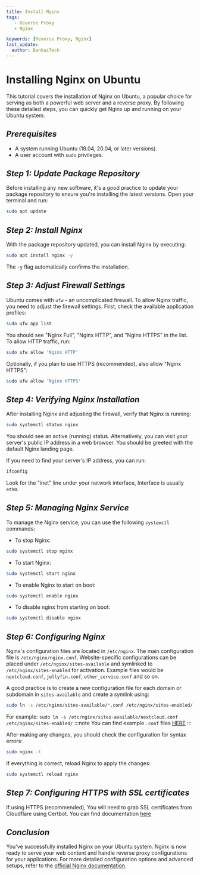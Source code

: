 ```yaml
---
title: Install Nginx
tags:
   - Reverse Proxy
   - Nginx

keywords: [Reverse Proxy, Nginx]
last_update:
  author: BankaiTech
---
```



# **Installing Nginx on Ubuntu**

This tutorial covers the installation of Nginx on Ubuntu, a popular choice for serving as both a powerful web server and a reverse proxy. By following these detailed steps, you can quickly get Nginx up and running on your Ubuntu system.

## ***Prerequisites***

- A system running Ubuntu (18.04, 20.04, or later versions).
- A user account with `sudo` privileges.

## ***Step 1: Update Package Repository***

Before installing any new software, it's a good practice to update your package repository to ensure you're installing the latest versions. Open your terminal and run:

```bash
sudo apt update
```

## ***Step 2: Install Nginx***

With the package repository updated, you can install Nginx by executing:

```bash
sudo apt install nginx -y
```

The `-y` flag automatically confirms the installation.

## ***Step 3: Adjust Firewall Settings***

Ubuntu comes with `ufw` - an uncomplicated firewall. To allow Nginx traffic, you need to adjust the firewall settings. First, check the available application profiles:

```bash
sudo ufw app list
```

You should see "Nginx Full", "Nginx HTTP", and "Nginx HTTPS" in the list. To allow HTTP traffic, run:

```bash
sudo ufw allow 'Nginx HTTP'
```

Optionally, if you plan to use HTTPS (recommended), also allow "Nginx HTTPS":

```bash
sudo ufw allow 'Nginx HTTPS'
```

## ***Step 4: Verifying Nginx Installation***

After installing Nginx and adjusting the firewall, verify that Nginx is running:

```bash
sudo systemctl status nginx
```

You should see an active (running) status. Alternatively, you can visit your server's public IP address in a web browser. You should be greeted with the default Nginx landing page.

If you need to find your server's IP address, you can run:

```bash
ifconfig
```

Look for the "inet" line under your network interface, Interface is usually `eth0`.

## ***Step 5: Managing Nginx Service***

To manage the Nginx service, you can use the following `systemctl` commands:

- To stop Nginx:
  
```bash
sudo systemctl stop nginx
```

- To start Nginx:
  
```bash
sudo systemctl start nginx
```

- To enable Nginx to start on boot:
  
```bash
sudo systemctl enable nginx
```

- To disable nginx from starting on boot:
  
```bash
sudo systemctl disable nginx
```

## ***Step 6: Configuring Nginx***

Nginx's configuration files are located in `/etc/nginx`. The main configuration file is `/etc/nginx/nginx.conf`. Website-specific configurations can be placed under `/etc/nginx/sites-available` and symlinked to `/etc/nginx/sites-enabled` for activation. Example files would be `nextcloud.conf`, `jellyfin.conf`, `other_service.conf` and so on.

A good practice is to create a new configuration file for each domain or subdomain in `sites-available` and create a symlink using:

```bash
sudo ln -s /etc/nginx/sites-available/*.conf /etc/nginx/sites-enabled/
```
For example: `sudo ln -s /etc/nginx/sites-available/nextcloud.conf /etc/nginx/sites-enabled/`
:::note
You can find example `.conf` files [HERE](https://docs.bankai-tech.com/Examples/Reverse%20Proxies/Nginx/)
:::

After making any changes, you should check the configuration for syntax errors:

```bash
sudo nginx -t
```

If everything is correct, reload Nginx to apply the changes:

```bash
sudo systemctl reload nginx
```

## ***Step 7: Configuring HTTPS with SSL certificates***

If using HTTPS (recommended), You will need to grab SSL certificates from Cloudflare using Certbot. You can find documentation [here](https://docs.bankai-tech.com/Reverse%20Proxy/Certbot/Introduction)

## ***Conclusion***

You've successfully installed Nginx on your Ubuntu system. Nginx is now ready to serve your web content and handle reverse proxy configurations for your applications. For more detailed configuration options and advanced setups, refer to the [official Nginx documentation](http://nginx.org/en/docs/).

<BuyMeACoffeeButton />
